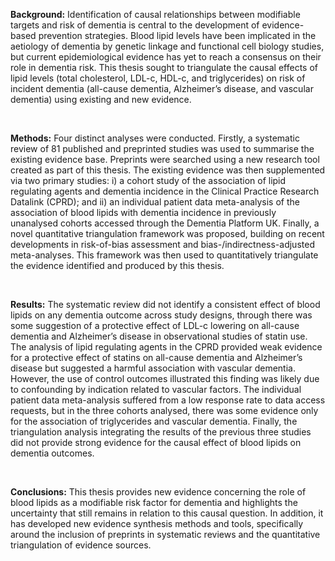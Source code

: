 __Background:__ Identification of causal relationships between modifiable targets and risk of dementia is central to the development of evidence-based prevention strategies. Blood lipid levels have been implicated in the aetiology of dementia by genetic linkage and functional cell biology studies, but current epidemiological evidence has yet to reach a consensus on their role in dementia risk. This thesis sought to triangulate the causal effects of lipid levels (total cholesterol, LDL-c, HDL-c, and triglycerides) on risk of incident dementia (all-cause dementia, Alzheimer's disease, and vascular dementia) using existing and new evidence.

&nbsp;

__Methods:__ Four distinct analyses were conducted. Firstly, a systematic review of 81 published and preprinted studies was used to summarise the existing evidence base. Preprints were searched using a new research tool created as part of this thesis. The existing evidence was then supplemented via two primary studies: i) a cohort study of the association of lipid regulating agents and dementia incidence in the Clinical Practice Research Datalink (CPRD); and ii) an individual patient data meta-analysis of the association of blood lipids with dementia incidence in previously unanalysed cohorts accessed through the Dementia Platform UK. Finally, a novel quantitative triangulation framework was proposed, building on recent developments in risk-of-bias assessment and bias-/indirectness-adjusted meta-analyses. This framework was then used to quantitatively triangulate the evidence identified and produced by this thesis.

&nbsp;

__Results:__ The systematic review did not identify a consistent effect of blood lipids on any dementia outcome across study designs, through there was some suggestion of a protective effect of LDL-c lowering on all-cause dementia and Alzheimer’s disease in observational studies of statin use. The analysis of lipid regulating agents in the CPRD provided weak evidence for a protective effect of statins on all-cause dementia and Alzheimer's disease but suggested a harmful association with vascular dementia. However, the use of control outcomes illustrated this finding was likely due to confounding by indication related to vascular factors. The individual patient data meta-analysis suffered from a low response rate to data access requests, but in the three cohorts analysed, there was some evidence only for the association of triglycerides and vascular dementia. Finally, the triangulation analysis integrating the results of the previous three studies did not provide strong evidence for the causal effect of blood lipids on dementia outcomes.

&nbsp;

__Conclusions:__
This thesis provides new evidence concerning the role of blood lipids as a modifiable risk factor for dementia and highlights the uncertainty that still remains in relation to this causal question. In addition, it has developed new evidence synthesis methods and tools, specifically around the inclusion of preprints in systematic reviews and the quantitative triangulation of evidence sources.



